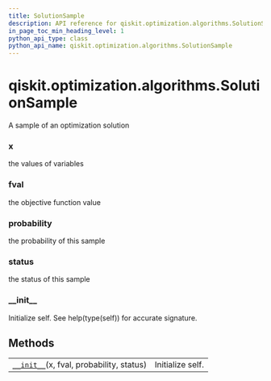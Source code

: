```yaml
---
title: SolutionSample
description: API reference for qiskit.optimization.algorithms.SolutionSample
in_page_toc_min_heading_level: 1
python_api_type: class
python_api_name: qiskit.optimization.algorithms.SolutionSample
---
```


# qiskit.optimization.algorithms.SolutionSample

<Class id="qiskit.optimization.algorithms.SolutionSample" isDedicatedPage={true} github="https://github.com/qiskit-community/qiskit-aqua/tree/stable/0.9/qiskit/optimization/algorithms/optimization_algorithm.py" signature="SolutionSample(x, fval, probability, status)">
  A sample of an optimization solution

  ### x

  <Attribute id="qiskit.optimization.algorithms.SolutionSample.x">
    the values of variables
  </Attribute>

  ### fval

  <Attribute id="qiskit.optimization.algorithms.SolutionSample.fval">
    the objective function value
  </Attribute>

  ### probability

  <Attribute id="qiskit.optimization.algorithms.SolutionSample.probability">
    the probability of this sample
  </Attribute>

  ### status

  <Attribute id="qiskit.optimization.algorithms.SolutionSample.status">
    the status of this sample
  </Attribute>

  ### \_\_init\_\_

  <Function id="qiskit.optimization.algorithms.SolutionSample.__init__" signature="__init__(x, fval, probability, status)">
    Initialize self. See help(type(self)) for accurate signature.
  </Function>

  ## Methods

  |                                                                                                                                                              |                  |
  | ------------------------------------------------------------------------------------------------------------------------------------------------------------ | ---------------- |
  | [`__init__`](#qiskit.optimization.algorithms.SolutionSample.__init__ "qiskit.optimization.algorithms.SolutionSample.__init__")(x, fval, probability, status) | Initialize self. |
</Class>

